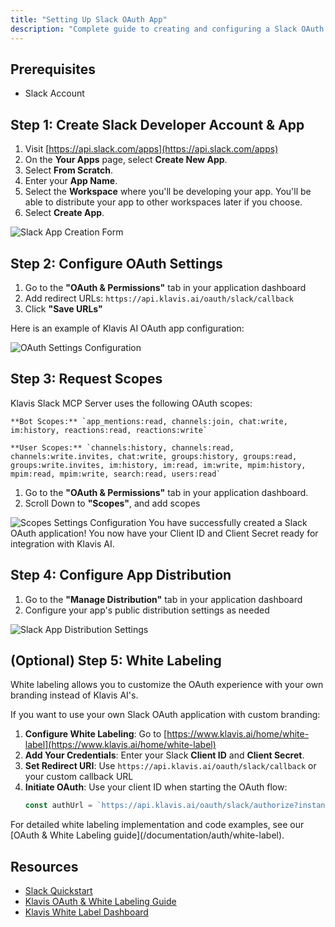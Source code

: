 ```yaml
---
title: "Setting Up Slack OAuth App"
description: "Complete guide to creating and configuring a Slack OAuth application"
---
```


## Prerequisites

- Slack Account

## Step 1: Create Slack Developer Account & App

1. Visit [https://api.slack.com/apps](https://api.slack.com/apps)
2. On the **Your Apps** page, select **Create New App**.
3. Select **From Scratch**.
4. Enter your **App Name**.
5. Select the **Workspace** where you'll be developing your app. You'll be able to distribute your app to other workspaces later if you choose.
6. Select **Create App**.

<img src="/images/knowledge-base/slack_oauth_app/step1_AppCreation.png" alt="Slack App Creation Form" />

## Step 2: Configure OAuth Settings

1. Go to the **"OAuth & Permissions"** tab in your application dashboard
2. Add redirect URLs: `https://api.klavis.ai/oauth/slack/callback`
3. Click **"Save URLs"**

Here is an example of Klavis AI OAuth app configuration:

<img src="/images/knowledge-base/slack_oauth_app/step2_redirect.png" alt="OAuth Settings Configuration" />

## Step 3: Request Scopes

<Note>
Klavis Slack MCP Server uses the following OAuth scopes:

    **Bot Scopes:** `app_mentions:read, channels:join, chat:write, im:history, reactions:read, reactions:write`

    **User Scopes:** `channels:history, channels:read, channels:write.invites, chat:write, groups:history, groups:read, groups:write.invites, im:history, im:read, im:write, mpim:history, mpim:read, mpim:write, search:read, users:read`
</Note>

1. Go to the **"OAuth & Permissions"** tab in your application dashboard.
2. Scroll Down to **"Scopes"**, and add scopes

<img src="/images/knowledge-base/slack_oauth_app/step3_scopes.png" alt="Scopes Settings Configuration" />
<Check>
You have successfully created a Slack OAuth application! You now have your Client ID and Client Secret ready for integration with Klavis AI.
</Check>

## Step 4: Configure App Distribution

1. Go to the **"Manage Distribution"** tab in your application dashboard
2. Configure your app's public distribution settings as needed

<img src="/images/knowledge-base/slack_oauth_app/step4_distribution.png" alt="Slack App Distribution Settings" />

## (Optional) Step 5: White Labeling

<Note>
White labeling allows you to customize the OAuth experience with your own branding instead of Klavis AI's.
</Note>

If you want to use your own Slack OAuth application with custom branding:

1. **Configure White Labeling**: Go to [https://www.klavis.ai/home/white-label](https://www.klavis.ai/home/white-label)
2. **Add Your Credentials**: Enter your Slack **Client ID** and **Client Secret**.
3. **Set Redirect URI**: Use `https://api.klavis.ai/oauth/slack/callback` or your custom callback URL
4. **Initiate OAuth**: Use your client ID when starting the OAuth flow:
   ```javascript
   const authUrl = `https://api.klavis.ai/oauth/slack/authorize?instance_id=${instanceId}&client_id=${yourClientId}`;
   ```

<Tip>
For detailed white labeling implementation and code examples, see our [OAuth & White Labeling guide](/documentation/auth/white-label).
</Tip>

## Resources
- [Slack Quickstart](https://api.slack.com/quickstart)
- [Klavis OAuth & White Labeling Guide](/documentation/auth/white-label)
- [Klavis White Label Dashboard](https://www.klavis.ai/home/white-label)